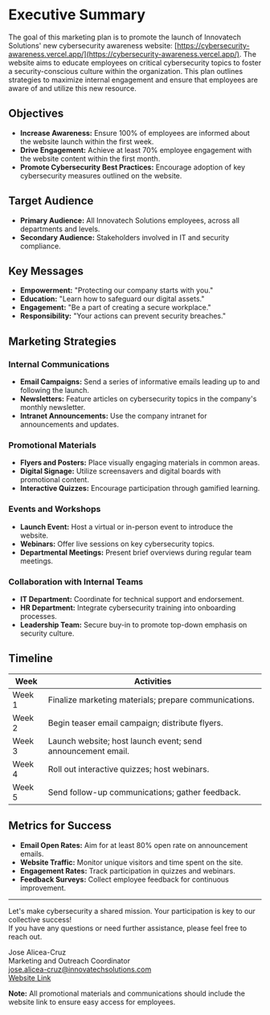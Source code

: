 # Executive Summary
The goal of this marketing plan is to promote the launch of Innovatech Solutions' new cybersecurity awareness website: [https://cybersecurity-awareness.vercel.app/](https://cybersecurity-awareness.vercel.app/). The website aims to educate employees on critical cybersecurity topics to foster a security-conscious culture within the organization. This plan outlines strategies to maximize internal engagement and ensure that employees are aware of and utilize this new resource.

## Objectives
- **Increase Awareness:** Ensure 100% of employees are informed about the website launch within the first week.
- **Drive Engagement:** Achieve at least 70% employee engagement with the website content within the first month.
- **Promote Cybersecurity Best Practices:** Encourage adoption of key cybersecurity measures outlined on the website.

## Target Audience
- **Primary Audience:** All Innovatech Solutions employees, across all departments and levels.
- **Secondary Audience:** Stakeholders involved in IT and security compliance.

## Key Messages
- **Empowerment:** "Protecting our company starts with you."
- **Education:** "Learn how to safeguard our digital assets."
- **Engagement:** "Be a part of creating a secure workplace."
- **Responsibility:** "Your actions can prevent security breaches."

## Marketing Strategies

### Internal Communications
- **Email Campaigns:** Send a series of informative emails leading up to and following the launch.
- **Newsletters:** Feature articles on cybersecurity topics in the company's monthly newsletter.
- **Intranet Announcements:** Use the company intranet for announcements and updates.

### Promotional Materials
- **Flyers and Posters:** Place visually engaging materials in common areas.
- **Digital Signage:** Utilize screensavers and digital boards with promotional content.
- **Interactive Quizzes:** Encourage participation through gamified learning.

### Events and Workshops
- **Launch Event:** Host a virtual or in-person event to introduce the website.
- **Webinars:** Offer live sessions on key cybersecurity topics.
- **Departmental Meetings:** Present brief overviews during regular team meetings.

### Collaboration with Internal Teams
- **IT Department:** Coordinate for technical support and endorsement.
- **HR Department:** Integrate cybersecurity training into onboarding processes.
- **Leadership Team:** Secure buy-in to promote top-down emphasis on security culture.

## Timeline

| Week | Activities |
|------|------------|
| Week 1 | Finalize marketing materials; prepare communications. |
| Week 2 | Begin teaser email campaign; distribute flyers. |
| Week 3 | Launch website; host launch event; send announcement email. |
| Week 4 | Roll out interactive quizzes; host webinars. |
| Week 5 | Send follow-up communications; gather feedback. |

## Metrics for Success
- **Email Open Rates:** Aim for at least 80% open rate on announcement emails.
- **Website Traffic:** Monitor unique visitors and time spent on the site.
- **Engagement Rates:** Track participation in quizzes and webinars.
- **Feedback Surveys:** Collect employee feedback for continuous improvement.

---

Let's make cybersecurity a shared mission. Your participation is key to our collective success!  
If you have any questions or need further assistance, please feel free to reach out.

Jose Alicea-Cruz  
Marketing and Outreach Coordinator  
[jose.alicea-cruz@innovatechsolutions.com](mailto:jose.alicea-cruz@innovatechsolutions.com)  
[Website Link](https://cybersecurity-awareness.vercel.app/)

**Note:** All promotional materials and communications should include the website link to ensure easy access for employees.